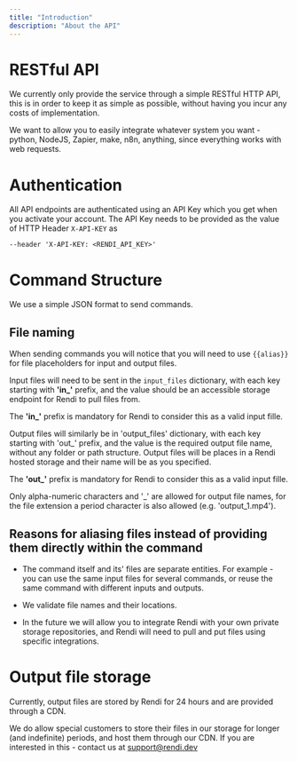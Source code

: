 ```yaml
---
title: "Introduction"
description: "About the API"
---
```


# RESTful API

We currently only provide the service through a simple RESTful HTTP API, this is in order to keep it as simple as possible, without having you incur any costs of implementation.&#x20;

We want to allow you to easily integrate whatever system you want - python, NodeJS, Zapier, make, n8n, anything, since everything works with web requests.

# Authentication

All API endpoints are authenticated using an API Key which you get when you activate your account. The API Key needs to be provided as the value of HTTP Header `X-API-KEY` as

```http
--header 'X-API-KEY: <RENDI_API_KEY>'
```

# Command Structure

We use a simple JSON format to send commands.

## File naming

When sending commands you will notice that you will need to use `{{alias}}` for file placeholders for input and output files.

Input files will need to be sent in the `input_files` dictionary, with each key starting with **'in\_'** prefix, and the value should be an accessible storage endpoint for Rendi to pull files from.

The **'in\_'** prefix is mandatory for Rendi to consider this as a valid input fille.

Output files will similarly be in 'output\_files' dictionary, with each key starting with 'out\_' prefix, and the value is the required output file name, without any folder or path structure. Output files will be places in a Rendi hosted storage and their name will be as you specified.

The **'out\_'** prefix is mandatory for Rendi to consider this as a valid input fille.

Only alpha-numeric characters and '\_' are allowed for output file names, for the file extension a period character is also allowed (e.g. 'output\_1.mp4').

## Reasons for aliasing files instead of providing them directly within the command

* The command itself and its' files are separate entities. For example - you can use the same input files for several commands, or reuse the same command with different inputs and outputs.

* We validate file names and their locations.

* In the future we will allow you to integrate Rendi with your own private storage repositories, and Rendi will need to pull and put files using specific integrations.

# Output file storage

Currently, output files are stored by Rendi for 24 hours and are provided through a CDN.&#x20;

We do allow special customers to store their files in our storage for longer (and indefinite) periods, and host them through our CDN. If you are interested in this - contact us at [support@rendi.dev](mailto:support@rendi.dev)